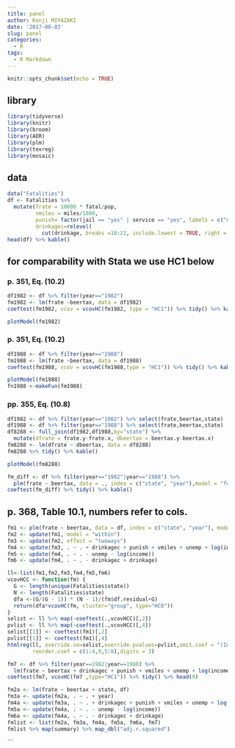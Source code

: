 ```yaml
---
title: panel
author: Kenji MIYAZAKI
date: '2017-08-03'
slug: panel
categories:
  - R
tags:
  - R Markdown
---
```


```r
knitr::opts_chunk$set(echo = TRUE)
```


## library
```r
library(tidyverse)
library(knitr)
library(broom)
library(AER)
library(plm)
library(texreg)
library(mosaic)
```

## data
```r
data("Fatalities")
df <- Fatalities %>% 
  mutate(frate = 10000 * fatal/pop,
         vmiles = miles/1000,
         punish= factor(jail == "yes" | service == "yes", labels = c("no", "yes")),
         drinkagec=relevel(
           cut(drinkage, breaks =18:22, include.lowest = TRUE, right = FALSE), ref = 4))
head(df) %>% kable()
```

## for comparability with Stata we use HC1 below
### p. 351, Eq. (10.2)
```r
df1982 <- df %>% filter(year=="1982") 
fm1982 <- lm(frate ~beertax, data = df1982)
coeftest(fm1982, vcov = vcovHC(fm1982, type = "HC1")) %>% tidy() %>% kable()
```

```r
plotModel(fm1982)
```


### p. 351, Eq. (10.2)
```r
df1988 <- df %>% filter(year=="1988") 
fm1988 <- lm(frate ~beertax, data = df1988)
coeftest(fm1988, vcov = vcovHC(fm1988,type = "HC1")) %>% tidy() %>% kable()
```

```r
plotModel(fm1988)
fn1988 <-makeFun(fm1988)
```


### pp. 355, Eq. (10.8)
```r
df1982 <- df %>% filter(year=="1982") %>% select(frate,beertax,state)
df1988 <- df %>% filter(year=="1988") %>% select(frate,beertax,state)
df8288 <- full_join(df1982,df1988,by="state") %>%
  mutate(dfrate = frate.y-frate.x, dbeertax = beertax.y-beertax.x)
fm8288 <- lm(dfrate ~ dbeertax, data = df8288)
fm8288 %>% tidy() %>% kable()
```

```r
plotModel(fm8288)
```


```r
fm_diff <- df %>% filter(year=="1982"|year=="1988") %>%
  plm(frate ~ beertax, data = ., index = c("state", "year"),model = "fd")
coeftest(fm_diff) %>% tidy() %>% kable()
```


## p. 368, Table 10.1, numbers refer to cols.
```r
fm1 <- plm(frate ~ beertax, data = df, index = c("state", "year"), model = "pooling")
fm2 <- update(fm1, model = "within")
fm3 <- update(fm2, effect = "twoways")
fm4 <- update(fm3, . ~ . + drinkagec + punish + vmiles + unemp + log(income))
fm5 <- update(fm4, . ~ . - unemp - log(income))
fm6 <- update(fm4, . ~ . - drinkagec + drinkage)
```

```r
ll<-list(fm1,fm2,fm3,fm4,fm5,fm6)
vcovHCC <- function(fm) {
  G <- length(unique(Fatalities$state))
  N <- length(Fatalities$state)
  dfa <-(G/(G - 1)) * (N - 1)/(fm$df.residual+G)
  return(dfa*vcovHC(fm, cluster="group", type="HC0"))
}  
selist <- ll %>% map(~coeftest(.,vcovHCC)[,2])
pvlist <- ll %>% map(~coeftest(.,vcovHCC)[,4])
selist[[1]] <- coeftest(fm1)[,2]
pvlist[[1]] <- coeftest(fm1)[,4]
htmlreg(ll, override.se=selist,override.pvalues=pvlist,omit.coef = "(Intercept)",
        reorder.coef = c(1:4,9,5:8),digits = 3)
```

```r
fm7 <- df %>% filter(year==1982|year==1988) %>% 
  lm(frate ~ beertax + drinkagec + punish + vmiles + unemp + log(income) + state + year,.)
coeftest(fm7, vcovHC(fm7 ,type="HC1")) %>% tidy() %>% head(9)
```

```r
fm2a <- lm(frate ~ beertax + state, df)
fm3a <- update(fm2a, . ~ . + year)
fm4a <- update(fm3a, . ~ . + drinkagec + punish + vmiles + unemp + log(income))
fm5a <- update(fm4a, . ~ . - unemp - log(income))
fm6a <- update(fm4a, . ~ . - drinkagec + drinkage)
fmlist <- list(fm2a, fm3a, fm4a, fm5a, fm6a, fm7)
fmlist %>% map(summary) %>% map_dbl("adj.r.squared")
```
```
